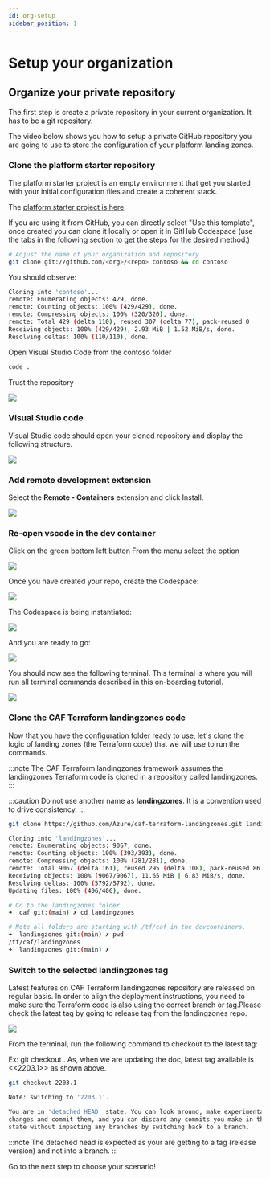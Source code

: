 ```yaml
---
id: org-setup
sidebar_position: 1
---
```



# Setup your organization


## Organize your private repository

The first step is create a private repository in your current organization. It has to be a git repository.

The video below shows you how to setup a private GitHub repository you are going to use to store the configuration of your platform landing zones.

<ReactPlayer controls url='https://youtu.be/1tbXXOM1s-o' />

### Clone the platform starter repository

The platform starter project is an empty environment that get you started with your initial configuration files and create a coherent stack.

The [platform starter project is here](https://github.com/Azure/caf-terraform-landingzones-platform-starter). 

If you are using it from GitHub, you can directly select "Use this template", once created you can clone it locally or open it in GitHub Codespace (use the tabs in the following section to get the steps for the desired method.)

<Tabs>
<TabItem value="Locally" label="Locally" default>

```bash
# Adjust the name of your organization and repository
git clone git://github.com/<org>/<repo> contoso && cd contoso
```

You should observe:

```bash
Cloning into 'contoso'...
remote: Enumerating objects: 429, done.
remote: Counting objects: 100% (429/429), done.
remote: Compressing objects: 100% (320/320), done.
remote: Total 429 (delta 110), reused 307 (delta 77), pack-reused 0
Receiving objects: 100% (429/429), 2.93 MiB | 1.52 MiB/s, done.
Resolving deltas: 100% (110/110), done.
```

Open Visual Studio Code from the contoso folder

```bash
code .
```

Trust the repository

![](vscode-trust-folder.png) 

### Visual Studio code

Visual Studio code should open your cloned repository and display the following structure.

![](vscode.png)

### Add remote development extension

Select the **Remote - Containers** extension and click Install.

![](extension-remote-containers.png)

### Re-open vscode in the dev container

Click on the green bottom left button
From the menu select the option

![](vscode-reopen-container.png)

</TabItem>
<TabItem value="Codespace" label="Codespace">

Once you have created your repo, create the Codespace: 

![](codespace1.png)

The Codespace is being instantiated:

![](codespace2.png)

And you are ready to go: 

![](codespace3.png)

</TabItem>
</Tabs>


You should now see the following terminal. This terminal is where you will run all terminal commands described in this on-boarding tutorial.

![](vscode-zsh.png)


### Clone the CAF Terraform landingzones code

Now that you have the configuration folder ready to use, let's clone the logic of landing zones (the Terraform code) that we will use to run the commands.

:::note
The CAF Terraform landingzones framework assumes the landingzones Terraform code is cloned in a repository called landingzones.
:::

:::caution
Do not use another name as **landingzones**. It is a convention used to drive consistency.
:::

```bash
git clone https://github.com/Azure/caf-terraform-landingzones.git landingzones
```

```bash
Cloning into 'landingzones'...
remote: Enumerating objects: 9067, done.
remote: Counting objects: 100% (393/393), done.
remote: Compressing objects: 100% (281/281), done.
remote: Total 9067 (delta 161), reused 295 (delta 108), pack-reused 8674
Receiving objects: 100% (9067/9067), 11.65 MiB | 6.83 MiB/s, done.
Resolving deltas: 100% (5792/5792), done.
Updating files: 100% (406/406), done.
```

```bash
# Go to the landingzones folder
➜  caf git:(main) ✗ cd landingzones 

# Note all folders are starting with /tf/caf in the devcontainers. 
➜  landingzones git:(main) ✗ pwd
/tf/caf/landingzones
➜  landingzones git:(main) ✗ 
```

### Switch to the selected landingzones tag 

Latest features on CAF Terraform landingzones repository are released on regular basis. In order to align the deployment instructions, you need to make sure the Terraform code is also using the correct branch or tag.Please check the latest tag by going to release tag from the landingzones repo.

![](repo-tag.png)

From the terminal, run the following command to checkout to the latest tag: 

Ex: git checkout <latesttag>. As, when we are updating the doc, latest tag available is <<2203.1>>  as shown above.

```bash
git checkout 2203.1

Note: switching to '2203.1'.

You are in 'detached HEAD' state. You can look around, make experimental
changes and commit them, and you can discard any commits you make in this
state without impacting any branches by switching back to a branch.
```

:::note
The detached head is expected as your are getting to a tag (release version) and not into a branch. 
:::

Go to the next step to choose your scenario!
